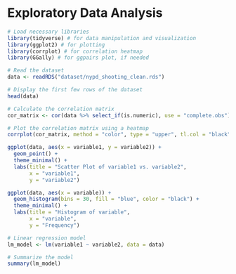 # Exploratory Data Analysis

```r
# Load necessary libraries
library(tidyverse) # for data manipulation and visualization
library(ggplot2) # for plotting
library(corrplot) # for correlation heatmap
library(GGally) # for ggpairs plot, if needed

# Read the dataset
data <- readRDS("dataset/nypd_shooting_clean.rds")

# Display the first few rows of the dataset
head(data)


```

```r
# Calculate the correlation matrix
cor_matrix <- cor(data %>% select_if(is.numeric), use = "complete.obs")

# Plot the correlation matrix using a heatmap
corrplot(cor_matrix, method = "color", type = "upper", tl.col = "black", tl.srt = 45)

```

```r
ggplot(data, aes(x = variable1, y = variable2)) +
  geom_point() +
  theme_minimal() +
  labs(title = "Scatter Plot of variable1 vs. variable2",
       x = "variable1",
       y = "variable2")

```

```r
ggplot(data, aes(x = variable)) +
  geom_histogram(bins = 30, fill = "blue", color = "black") +
  theme_minimal() +
  labs(title = "Histogram of variable",
       x = "variable",
       y = "Frequency")

```

```r
# Linear regression model
lm_model <- lm(variable1 ~ variable2, data = data)

# Summarize the model
summary(lm_model)

```
